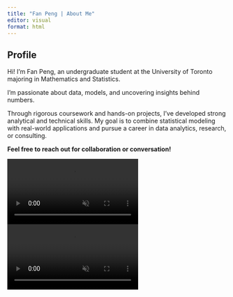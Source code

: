 ```yaml
---
title: "Fan Peng | About Me"
editor: visual
format: html
---
```


<div class="section-banner about-banner">
 <div class="banner-text">

## Profile

<p>Hi! I'm Fan Peng, an undergraduate student at the University of Toronto majoring in Mathematics and Statistics.</p>
  <p>I'm passionate about data, models, and uncovering insights behind numbers.</p>
  <p>Through rigorous coursework and hands-on projects, I've developed strong analytical and technical skills. My goal is to combine statistical modeling with real-world applications and pursue a career in data analytics, research, or consulting.</p>
  <p><strong>Feel free to reach out for collaboration or conversation!</strong></p>

 </div>
</div>

::: {.about-videos}

<div class="block">
<video src="videos/end.mp4"
       autoplay muted loop playsinline controls></video>
</div>

<div class="block">
<video src="videos/end2.mp4"
       autoplay muted loop playsinline controls></video>
</div>

:::
